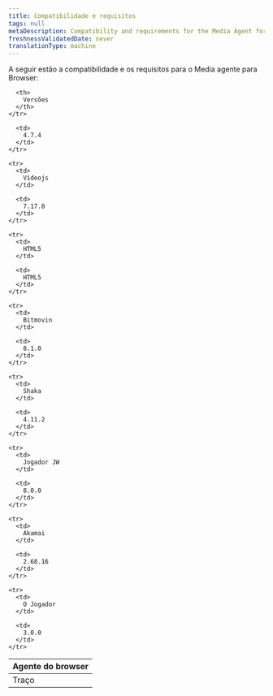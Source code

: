 ```yaml
---
title: Compatibilidade e requisitos
tags: null
metaDescription: Compatibility and requirements for the Media Agent for Browser.
freshnessValidatedDate: never
translationType: machine
---
```


A seguir estão a compatibilidade e os requisitos para o Media agente para Browser:

<table>
  <thead>
    <tr>
      <th style={{width: "200px"}}>
        Agente do browser
      </th>

      <th>
        Versões
      </th>
    </tr>
  </thead>

  <tbody>
    <tr>
      <td>
        Traço
      </td>

      <td>
        4.7.4
      </td>
    </tr>

    <tr>
      <td>
        Vídeojs
      </td>

      <td>
        7.17.0
      </td>
    </tr>

    <tr>
      <td>
        HTML5
      </td>

      <td>
        HTML5
      </td>
    </tr>

    <tr>
      <td>
        Bitmovin
      </td>

      <td>
        8.1.0
      </td>
    </tr>

    <tr>
      <td>
        Shaka
      </td>

      <td>
        4.11.2
      </td>
    </tr>

    <tr>
      <td>
        Jogador JW
      </td>

      <td>
        8.0.0
      </td>
    </tr>

    <tr>
      <td>
        Akamai
      </td>

      <td>
        2.68.16
      </td>
    </tr>

    <tr>
      <td>
        O Jogador
      </td>

      <td>
        3.0.0
      </td>
    </tr>
  </tbody>
</table>